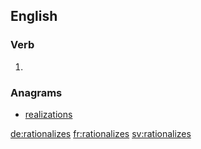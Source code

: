 ==English==

===Verb===
{{head|en}}

# {{en-third-person singular of|rationalize}}

===Anagrams===
* [[realizations#English|realizations]]

[[de:rationalizes]]
[[fr:rationalizes]]
[[sv:rationalizes]]